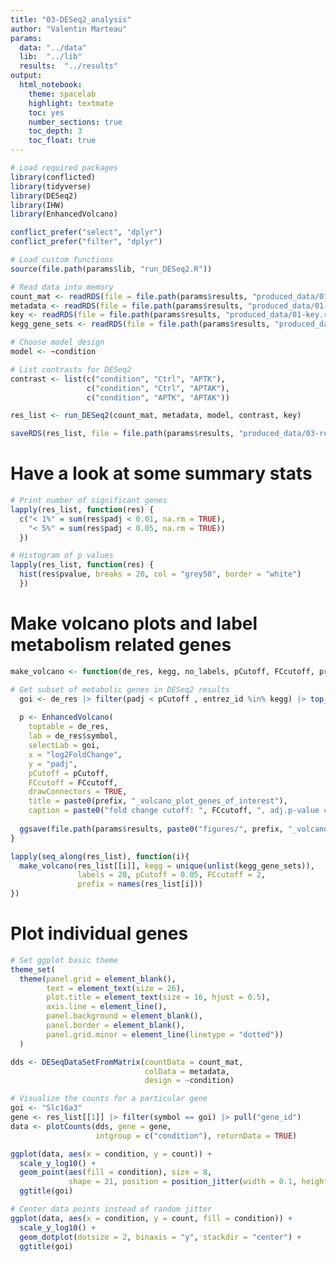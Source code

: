 ```yaml
---
title: "03-DESeq2_analysis"
author: "Valentin Marteau"
params:
  data: "../data"
  lib:  "../lib"
  results:  "../results"
output:
  html_notebook:
    theme: spacelab
    highlight: textmate
    toc: yes
    number_sections: true
    toc_depth: 3
    toc_float: true
---
```


```r
# Load required packages
library(conflicted)
library(tidyverse)
library(DESeq2)
library(IHW)
library(EnhancedVolcano)

conflict_prefer("select", "dplyr")
conflict_prefer("filter", "dplyr")

# Load custom functions
source(file.path(params$lib, "run_DESeq2.R"))
```

```r
# Read data into memory
count_mat <- readRDS(file = file.path(params$results, "produced_data/01-count_mat.rds"))
metadata <- readRDS(file = file.path(params$results, "produced_data/01-metadata.rds"))
key <- readRDS(file = file.path(params$results, "produced_data/01-key.rds"))
kegg_gene_sets <- readRDS(file = file.path(params$results, "produced_data/01-kegg_gene_sets.rds"))
```

```r
# Choose model design
model <- ~condition

# List contrasts for DESeq2
contrast <- list(c("condition", "Ctrl", "APTK"),
                 c("condition", "Ctrl", "APTAK"),
                 c("condition", "APTK", "APTAK"))

res_list <- run_DESeq2(count_mat, metadata, model, contrast, key)

saveRDS(res_list, file = file.path(params$results, "produced_data/03-res_list.rds"))
```

# Have a look at some summary stats
```r
# Print number of significant genes
lapply(res_list, function(res) {
  c("< 1%" = sum(res$padj < 0.01, na.rm = TRUE),
    "< 5%" = sum(res$padj < 0.05, na.rm = TRUE))
  })
```
```r
# Histogram of p values
lapply(res_list, function(res) {
  hist(res$pvalue, breaks = 20, col = "grey50", border = "white")
  })
```

# Make volcano plots and label metabolism related genes
```r
make_volcano <- function(de_res, kegg, no_labels, pCutoff, FCcutoff, prefix) {

# Get subset of metabolic genes in DESeq2 results
  goi <- de_res |> filter(padj < pCutoff , entrez_id %in% kegg) |> top_n(no_labels) |> pull(symbol)
  
  p <- EnhancedVolcano(
    toptable = de_res,
    lab = de_res$symbol,
    selectLab = goi,
    x = "log2FoldChange",
    y = "padj",
    pCutoff = pCutoff,
    FCcutoff = FCcutoff,
    drawConnectors = TRUE,
    title = paste0(prefix, "_volcano_plot_genes_of_interest"),
    caption = paste0("fold change cutoff: ", FCcutoff, ", adj.p-value cutoff: ", pCutoff))
  
  ggsave(file.path(params$results, paste0("figures/", prefix, "_volcano_padj_GoI.pdf")), plot = p, width = 297, height = 210, units = "mm")
}

lapply(seq_along(res_list), function(i){
  make_volcano(res_list[[i]], kegg = unique(unlist(kegg_gene_sets)),
               labels = 20, pCutoff = 0.05, FCcutoff = 2,
               prefix = names(res_list[i]))
})
```

# Plot individual genes
```r
# Set ggplot basic theme
theme_set(
  theme(panel.grid = element_blank(),
        text = element_text(size = 26),
        plot.title = element_text(size = 16, hjust = 0.5),
        axis.line = element_line(),
        panel.background = element_blank(),
        panel.border = element_blank(),
        panel.grid.minor = element_line(linetype = "dotted"))
  )
```
```r
dds <- DESeqDataSetFromMatrix(countData = count_mat,
                              colData = metadata,
                              design = ~condition)

# Visualize the counts for a particular gene
goi <- "Slc16a3"
gene <- res_list[[1]] |> filter(symbol == goi) |> pull("gene_id")
data <- plotCounts(dds, gene = gene,
                   intgroup = c("condition"), returnData = TRUE)

ggplot(data, aes(x = condition, y = count)) +
  scale_y_log10() +
  geom_point(aes(fill = condition), size = 8,
             shape = 21, position = position_jitter(width = 0.1, height = 0)) +
  ggtitle(goi)

# Center data points instead of random jitter
ggplot(data, aes(x = condition, y = count, fill = condition)) +
  scale_y_log10() + 
  geom_dotplot(dotsize = 2, binaxis = "y", stackdir = "center") +
  ggtitle(goi)
```